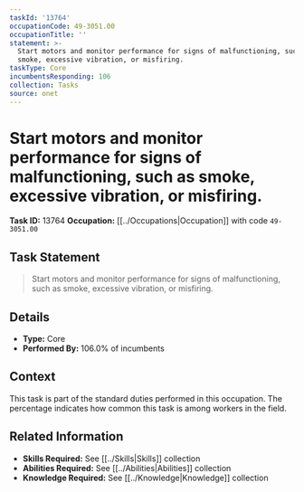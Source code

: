 ```yaml
---
taskId: '13764'
occupationCode: 49-3051.00
occupationTitle: ''
statement: >-
  Start motors and monitor performance for signs of malfunctioning, such as
  smoke, excessive vibration, or misfiring.
taskType: Core
incumbentsResponding: 106
collection: Tasks
source: onet
---
```

# Start motors and monitor performance for signs of malfunctioning, such as smoke, excessive vibration, or misfiring.

**Task ID:** 13764
**Occupation:** [[../Occupations|Occupation]] with code `49-3051.00`

## Task Statement

> Start motors and monitor performance for signs of malfunctioning, such as smoke, excessive vibration, or misfiring.

## Details

- **Type:** Core
- **Performed By:** 106.0% of incumbents

## Context

This task is part of the standard duties performed in this occupation. The percentage indicates how common this task is among workers in the field.

## Related Information

- **Skills Required:** See [[../Skills|Skills]] collection
- **Abilities Required:** See [[../Abilities|Abilities]] collection
- **Knowledge Required:** See [[../Knowledge|Knowledge]] collection

